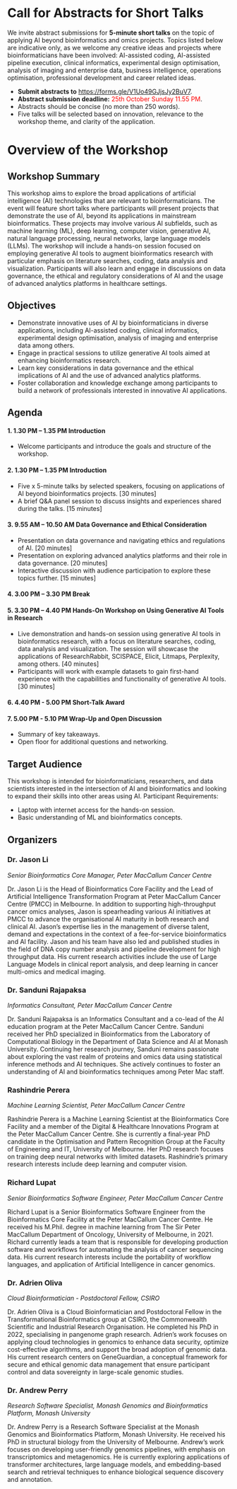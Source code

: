 
# Call for Abstracts for Short Talks

We invite abstract submissions for **5-minute short talks** on the topic of applying AI beyond bioinformatics and omics projects. Topics listed below are indicative only, as we welcome any creative ideas and projects where bioinformaticians have been involved: AI-assisted coding, AI-assisted pipeline execution, clinical informatics, experimental design optimisation, analysis of imaging and enterprise data, business intelligence, operations optimisation, professional development and career related ideas.

-   **Submit abstracts to** <https://forms.gle/V1Uo49GJjsJy2BuV7>. 
-   **Abstract submission deadline:** [25th October Sunday 11.55 PM]{style="color:red;"}.
-   Abstracts should be concise (no more than 250 words). 
-   Five talks will be selected based on innovation, relevance to the workshop theme, and clarity of the application.

# Overview of the Workshop

## Workshop Summary

This workshop aims to explore the broad applications of artificial intelligence (AI) technologies that are relevant to bioinformaticians. The event will feature short talks where participants will present projects that demonstrate the use of AI, beyond its applications in mainstream bioinformatics. These projects may involve various AI subfields, such as machine learning (ML), deep learning, computer vision, generative AI, natural language processing, neural networks, large language models (LLMs). The workshop will include a hands-on session focused on employing generative AI tools to augment bioinformatics research with particular emphasis on literature searches, coding, data analysis and visualization. Participants will also learn and engage in discussions on data governance, the ethical and regulatory considerations of AI and the usage of advanced analytics platforms in healthcare settings.

## Objectives

-   Demonstrate innovative uses of AI by bioinformaticians in diverse applications, including AI-assisted coding, clinical informatics, experimental design optimisation, analysis of imaging and enterprise data among others.
-   Engage in practical sessions to utilize generative AI tools aimed at enhancing bioinformatics research.
-   Learn key considerations in data governance and the ethical implications of AI and the use of advanced analytics platforms.
-   Foster collaboration and knowledge exchange among participants to build a network of professionals interested in innovative AI applications.

## Agenda

#### 1. 1.30 PM – 1.35 PM Introduction

-   Welcome participants and introduce the goals and structure of the workshop.

#### 2. 1.30 PM – 1.35 PM Introduction

-   Five x 5-minute talks by selected speakers, focusing on applications of AI beyond bioinformatics projects. \[30 minutes\]
-   A brief Q&A panel session to discuss insights and experiences shared during the talks. \[15 minutes\]

#### 3. 9.55 AM – 10.50 AM Data Governance and Ethical Consideration

-   Presentation on data governance and navigating ethics and regulations of AI. \[20 minutes\]
-   Presentation on exploring advanced analytics platforms and their role in data governance. \[20 minutes\]
-   Interactive discussion with audience participation to explore these topics further. \[15 minutes\]

#### 4. 3.00 PM – 3.30 PM Break

#### 5. 3.30 PM – 4.40 PM Hands-On Workshop on Using Generative AI Tools in Research

-   Live demonstration and hands-on session using generative AI tools in bioinformatics research, with a focus on literature searches, coding, data analysis and visualization. The session will showcase the applications of ResearchRabbit, SCISPACE, Elicit, Litmaps, Perplexity, among others. \[40 minutes\]
-   Participants will work with example datasets to gain first-hand experience with the capabilities and functionality of generative AI tools. \[30 minutes\]

#### 6. 4.40 PM - 5.00 PM Short-Talk Award

#### 7. 5.00 PM - 5.10 PM Wrap-Up and Open Discussion

-   Summary of key takeaways.
-   Open floor for additional questions and networking.

## Target Audience

This workshop is intended for bioinformaticians, researchers, and data scientists interested in the intersection of AI and bioinformatics and looking to expand their skills into other areas using AI. Participant Requirements:

-   Laptop with internet access for the hands-on session.
-   Basic understanding of ML and bioinformatics concepts.

## Organizers

### Dr. Jason Li

*Senior Bioinformatics Core Manager, Peter MacCallum Cancer Centre*

Dr. Jason Li is the Head of Bioinformatics Core Facility and the Lead of Artificial Intelligence Transformation Program at Peter MacCallum Cancer Centre (PMCC) in Melbourne. In addition to supporting high-throughput cancer omics analyses, Jason is spearheading various AI initiatives at PMCC to advance the organisational AI maturity in both research and clinical AI. Jason’s expertise lies in the management of diverse talent, demand and expectations in the context of a fee-for-service bioinformatics and AI facility. Jason and his team have also led and published studies in the field of DNA copy number analysis and pipeline development for high throughput data. His current research activities include the use of Large Language Models in clinical report analysis, and deep learning in cancer multi-omics and medical imaging.

### Dr. Sanduni Rajapaksa

*Informatics Consultant, Peter MacCallum Cancer Centre*

Dr. Sanduni Rajapaksa is an Informatics Consultant and a co-lead of the AI education program at the Peter MacCallum Cancer Centre. Sanduni received her PhD specialized in Bioinformatics from the Laboratory of Computational Biology in the Department of Data Science and AI at Monash University. Continuing her research journey, Sanduni remains passionate about exploring the vast realm of proteins and omics data using statistical inference methods and AI techniques. She actively continues to foster an understanding of AI and bioinformatics techniques among Peter Mac staff.

### Rashindrie Perera

*Machine Learning Scientist, Peter MacCallum Cancer Centre*

Rashindrie Perera is a Machine Learning Scientist at the Bioinformatics Core Facility and a member of the Digital & Healthcare Innovations Program at the Peter MacCallum Cancer Centre. She is currently a final-year PhD candidate in the Optimisation and Pattern Recognition Group at the Faculty of Engineering and IT, University of Melbourne. Her PhD research focuses on training deep neural networks with limited datasets. Rashindrie's primary research interests include deep learning and computer vision.

### Richard Lupat

*Senior Bioinformatics Software Engineer, Peter MacCallum Cancer Centre*

Richard Lupat is a Senior Bioinformatics Software Engineer from the Bioinformatics Core Facility at the Peter MacCallum Cancer Centre. He received his M.Phil. degree in machine learning from The Sir Peter MacCallum Department of Oncology, University of Melbourne, in 2021. Richard currently leads a team that is responsible for developing production software and workflows for automating the analysis of cancer sequencing data. His current research interests include the portability of workflow languages, and application of Artificial Intelligence in cancer genomics.

### Dr. Adrien Oliva

*Cloud Bioinformatician - Postdoctoral Fellow, CSIRO*

Dr. Adrien Oliva is a Cloud Bioinformatician and Postdoctoral Fellow in the Transformational Bioinformatics group at CSIRO, the Commonwealth Scientific and Industrial Research Organisation. He completed his PhD in 2022, specialising in pangenome graph research. Adrien's work focuses on applying cloud technologies in genomics to enhance data security, optimize cost-effective algorithms, and support the broad adoption of genomic data. His current research centers on GeneGuardian, a conceptual framework for secure and ethical genomic data management that ensure participant control and data sovereignty in large-scale genomic studies.

### Dr. Andrew Perry

*Research Software Specialist, Monash Genomics and Bioinformatics Platform, Monash University*

Dr. Andrew Perry is a Research Software Specialist at the Monash Genomics and Bioinformatics Platform, Monash University. He received his PhD in structural biology from the University of Melbourne. Andrew's work focuses on developing user-friendly genomics pipelines, with emphasis on transcriptomics and metagenomics. He is currently exploring applications of transformer architectures, large language models, and embedding-based search and retrieval techniques to enhance biological sequence discovery and annotation.
